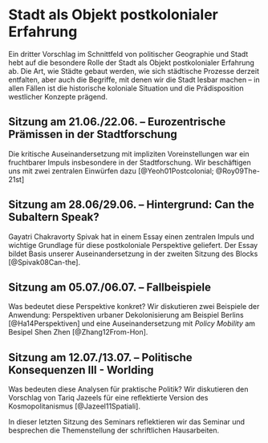 # Stadt als Objekt postkolonialer Erfahrung

Ein dritter Vorschlag im Schnittfeld von politischer Geographie und Stadt hebt auf die besondere Rolle der Stadt als Objekt postkolonialer Erfahrung ab. Die Art, wie Städte gebaut werden, wie sich städtische Prozesse derzeit entfalten, aber auch die Begriffe, mit denen wir die Stadt lesbar machen -- in allen Fällen ist die historische koloniale Situation und die Prädisposition westlicher Konzepte prägend. 

## Sitzung am 21.06./22.06. -- Eurozentrische Prämissen in der Stadtforschung

Die kritische Auseinandersetzung mit impliziten Voreinstellungen war ein fruchtbarer Impuls insbesondere in der Stadtforschung. Wir beschäftigen uns mit zwei zentralen Einwürfen dazu [@Yeoh01Postcolonial; @Roy09The-21st]

## Sitzung am 28.06/29.06. -- Hintergrund: Can the Subaltern Speak?

Gayatri Chakravorty Spivak hat in einem Essay einen zentralen Impuls und wichtige Grundlage für diese postkoloniale Perspektive geliefert. Der Essay bildet Basis unserer Auseinandersetzung in der zweiten Sitzung des Blocks [@Spivak08Can-the]. 

## Sitzung am 05.07./06.07. -- Fallbeispiele

Was bedeutet diese Perspektive konkret? Wir diskutieren zwei Beispiele der Anwendung: Perspektiven urbaner Dekolonisierung am Beispiel Berlins [@Ha14Perspektiven] und eine Auseinandersetzung mit _Policy Mobility_ am Besipel Shen Zhen [@Zhang12From-Hon].

## Sitzung am 12.07./13.07. -- Politische Konsequenzen III - Worlding

Was bedeuten diese Analysen für praktische Politik? Wir diskutieren den Vorschlag von Tariq Jazeels für eine reflektierte Version des Kosmopolitanismus [@Jazeel11Spatiali].

In dieser letzten Sitzung des Seminars reflektieren wir das Seminar und besprechen die Themenstellung der schriftlichen Hausarbeiten.